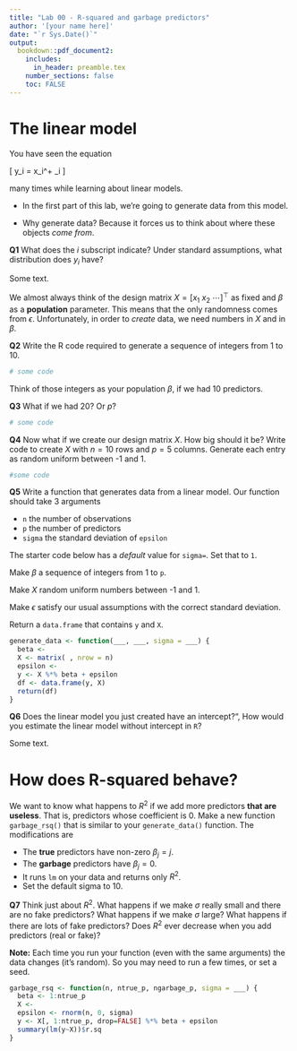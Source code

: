 ```yaml
---
title: "Lab 00 - R-squared and garbage predictors"
author: '[your name here]'
date: "`r Sys.Date()`"
output: 
  bookdown::pdf_document2:
    includes:
      in_header: preamble.tex
    number_sections: false
    toc: FALSE
---
```





# The linear model

You have seen the equation

\[
y_i = x_i^\top\beta + \epsilon_i
\]

many times while learning about linear models. 

* In the first part of this lab, we're going to generate data from this model. 

* Why generate data? Because it forces us to think about where these objects _come from_.

**Q1**
What does the $i$ subscript indicate? Under standard assumptions, what distribution does $y_i$ have?

::: {.solbox data-latex=""}
Some text.

:::


We almost always think of the design matrix $X=[x_1\ x_2\ \cdots]^\top$ as fixed and $\beta$ as a **population** parameter. This means that the only randomness comes from $\epsilon$. Unfortunately, in order to _create_ data, we need numbers in $X$ and in $\beta$.

**Q2**
Write the R code required to generate a sequence of integers from 1 to 10.

::: {.solbox data-latex=""}
```r
# some code

```
:::


Think of those integers as your population $\beta$, if we had 10 predictors.

**Q3**
What if we had 20? Or $p$?

::: {.solbox data-latex=""}
```r
# some code

```
:::


**Q4**
Now what if we create our design matrix $X$. How big should it be? 
Write code to create $X$ with $n=10$ rows and $p=5$ columns. Generate each entry as
random uniform between -1 and 1.

::: {.solbox data-latex=""}
```r

#some code

```
:::


**Q5**
Write a function that generates data from a linear model.
Our function should take 3 arguments

* `n` the number of observations
* `p` the number of predictors
* `sigma` the standard deviation of `epsilon`

The starter code below has a *default* value for `sigma=`. Set that to `1`.

Make $\beta$ a sequence of integers from 1 to `p`.

Make $X$ random uniform numbers between -1 and 1.

Make $\epsilon$ satisfy our usual assumptions with the correct standard deviation.

Return a `data.frame` that contains `y` and `X`.


::: {.solbox data-latex=""}
```r
generate_data <- function(___, ___, sigma = ___) {
  beta <- 
  X <- matrix( , nrow = n)
  epsilon <- 
  y <- X %*% beta + epsilon
  df <- data.frame(y, X)
  return(df)
}
```
:::


**Q6**
Does the linear model you just created have an intercept?",
How would you estimate the linear model without intercept in `R`?

::: {.solbox data-latex=""}
Some text.


:::


# How does R-squared behave?


We want to know what happens to $R^2$ if we add more predictors __that are useless__. That is, predictors whose coefficient is 0. Make a new function `garbage_rsq()` that is similar to your `generate_data()` function. The modifications are

* The __true__ predictors have non-zero $\beta_j=j$.
* The __garbage__ predictors have $\beta_j=0$.
* It runs `lm` on your data and returns only $R^2$.
* Set the default sigma to 10.


**Q7**
Think just about $R^2$. What happens if we make $\sigma$ really small and there are no fake predictors? What happens if we make $\sigma$ large? What happens if there are lots of fake predictors? Does $R^2$ ever decrease when you add predictors (real or fake)?

**Note:** Each time you run your function (even with the same arguments) the data changes (it's random). So you may need to run a few times, or set a seed.


::: {.solbox data-latex=""}
```r
garbage_rsq <- function(n, ntrue_p, ngarbage_p, sigma = ___) {
  beta <- 1:ntrue_p
  X <- 
  epsilon <- rnorm(n, 0, sigma)
  y <- X[, 1:ntrue_p, drop=FALSE] %*% beta + epsilon
  summary(lm(y~X))$r.sq
}



```



:::
